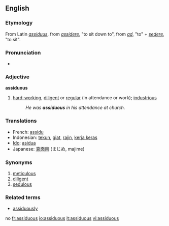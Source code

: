 ==English==
===Etymology===
From Latin ''[[assiduus]]'', from ''[[assidere]]'', "to sit down to", from ''[[ad#Latin|ad]]'', "to" + ''[[sedere]]'', "to sit".
===Pronunciation===
*{{IPA|/əˈsɪdjʊəs/}}

===Adjective===
'''assiduous'''
# [[hard-working]], [[diligent]] or [[regular]] (in attendance or work); [[industrious]]
#:''He was '''assiduous''' in his attendance at church.''
===Translations===
*French: [[assidu]]
*Indonesian: [[tekun]], [[giat]], [[rajin]], [[kerja keras]]
*[[Ido]]: [[asidua]]
*Japanese: [[真面目]] (まじめ, majime)

===Synonyms===
#[[meticulous]]
#[[diligent]]
#[[sedulous]]

===Related terms===
* [[assiduously]]
no
[[fr:assiduous]]
[[io:assiduous]]
[[it:assiduous]]
[[vi:assiduous]]